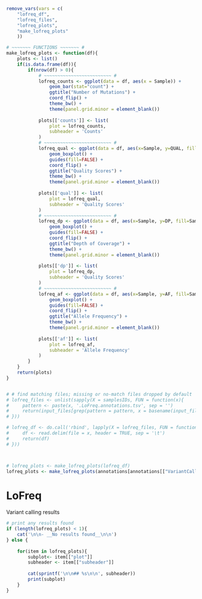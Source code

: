```r
remove_vars(vars = c(
    "lofreq_df",
    "lofreq_files",
    "lofreq_plots",
    "make_lofreq_plots"
    ))

# ~~~~~~~ FUNCTIONS ~~~~~~~ #
make_lofreq_plots <- function(df){
    plots <- list()
    if(is.data.frame(df)){
        if(nrow(df) > 0){
            # ~~~~~~~~~~~~~~~~~~~~~~~~~ # 
            lofreq_counts <- ggplot(data = df, aes(x = Sample)) +
                geom_bar(stat="count") + 
                ggtitle("Number of Mutations") + 
                coord_flip() +
                theme_bw() +
                theme(panel.grid.minor = element_blank()) 
            
            plots[['counts']] <- list(
                plot = lofreq_counts,
                subheader = 'Counts'
            )
            # ~~~~~~~~~~~~~~~~~~~~~~~~~ # 
            lofreq_qual <- ggplot(data = df, aes(x=Sample, y=QUAL, fill=Sample)) + 
                geom_boxplot() + 
                guides(fill=FALSE) + 
                coord_flip() + 
                ggtitle("Quality Scores") + 
                theme_bw() +
                theme(panel.grid.minor = element_blank())
            
            plots[['qual']] <- list(
                plot = lofreq_qual,
                subheader = 'Quality Scores'
            )
            # ~~~~~~~~~~~~~~~~~~~~~~~~~ # 
            lofreq_dp <- ggplot(data = df, aes(x=Sample, y=DP, fill=Sample)) + 
                geom_boxplot() + 
                guides(fill=FALSE) + 
                coord_flip() + 
                ggtitle("Depth of Coverage") + 
                theme_bw() +
                theme(panel.grid.minor = element_blank())
            
            plots[['dp']] <- list(
                plot = lofreq_dp,
                subheader = 'Quality Scores'
            )
            # ~~~~~~~~~~~~~~~~~~~~~~~~~ # 
            lofreq_af <- ggplot(data = df, aes(x=Sample, y=AF, fill=Sample)) + 
                geom_boxplot() + 
                guides(fill=FALSE) + 
                coord_flip() + 
                ggtitle("Allele Frequency") + 
                theme_bw() +
                theme(panel.grid.minor = element_blank())
            
            plots[['af']] <- list(
                plot = lofreq_af,
                subheader = 'Allele Frequency'
            )
        }
    }
    return(plots)
}


# # find matching files; missing or no-match files dropped by default
# lofreq_files <- unlist(sapply(X = samplesIDs, FUN = function(x){
#     pattern <- paste(x, '.LoFreq.annotations.tsv', sep = '')
#     return(input_files[grep(pattern = pattern, x = basename(input_files))])
# }))

# lofreq_df <- do.call('rbind', lapply(X = lofreq_files, FUN = function(x){
#     df <- read.delim(file = x, header = TRUE, sep = '\t')
#     return(df)
# }))



# lofreq_plots <- make_lofreq_plots(lofreq_df)
lofreq_plots <- make_lofreq_plots(annotations[annotations[["VariantCaller"]] == 'LoFreq', ])
```

# LoFreq

Variant calling results

```r
# print any results found
if (length(lofreq_plots) < 1){
    cat('\n\n- __No results found__\n\n')
} else {
    
    for(item in lofreq_plots){
        subplot<- item[["plot"]]
        subheader <- item[["subheader"]]
        
        cat(sprintf('\n\n## %s\n\n', subheader))
        print(subplot)
    }
}
```

